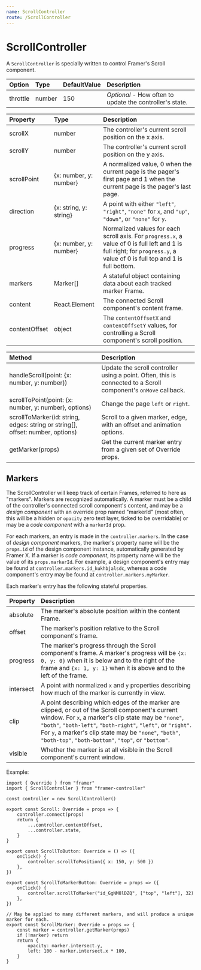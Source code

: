 ```yaml
---
name: ScrollController
route: /ScrollController
---
```


# ScrollController

A `ScrollController` is specially written to control Framer's Scroll component.

| Option   | Type   | DefaultValue | Description                                              |
| :------- | :----- | :----------- | :------------------------------------------------------- |
| throttle | number | 150          | _Optional_ - How often to update the controller's state. |

| Property      | Type                   | Description                                                                                                                                                               |
| :------------ | :--------------------- | :------------------------------------------------------------------------------------------------------------------------------------------------------------------------ |
| scrollX       | number                 | The controller's current scroll position on the x axis.                                                                                                                   |
| scrollY       | number                 | The controller's current scroll position on the y axis.                                                                                                                   |
| scrollPoint   | {x: number, y: number} | A normalized value, 0 when the current page is the pager's first page and 1 when the current page is the pager's last page.                                               |
| direction     | {x: string, y: string} | A point with either `"left"`, `"right"`, `"none"` for `x`, and `"up"`, `"down"`, or `"none"` for `y`.                                                                     |
| progress      | {x: number, y: number} | Normalized values for each scroll axis. For `progress.x`, a value of 0 is full left and 1 is full right; for `progress.y`, a value of 0 is full top and 1 is full bottom. |
| markers       | Marker[]               | A stateful object containing data about each tracked marker Frame.                                                                                                        |
| content       | React.Element          | The connected Scroll component's content frame.                                                                                                                           |
| contentOffset | object                 | The `contentOffsetX` and `contentOffsetY` values, for controlling a Scroll component's scroll position.                                                                   |

| Method                                                                         | Description                                                                                                     |
| :----------------------------------------------------------------------------- | :-------------------------------------------------------------------------------------------------------------- |
| handleScroll(point: {x: number, y: number})                                    | Update the scroll controller using a point. Often, this is connected to a Scroll component's `onMove` callback. |
| scrollToPoint(point: {x: number, y: number}, options)                          | Change the page `left` or `right`.                                                                              |
| scrollToMarker(id: string, edges: string or string[], offset: number, options) | Scroll to a given marker, edge, with an offset and animation options.                                           |
| getMarker(props)                                                               | Get the current marker entry from a given set of Override props.                                                |

## Markers

The ScrollController will keep track of certain Frames, referred to here as "markers". Markers are recognized automatically. A marker must be a child of the controller's connected scroll component's content, and may be a _design component_ with an override prop named "markerId" (most often, this will be a hidden or `opacity` zero text layer, ticked to be overridable) or may be a _code component_ with a `markerId` prop.

For each markers, an entry is made in the `controller.markers`. In the case of _design component_ markers, the marker's property name will be the `props.id` of the design component instance, automatically generated by Framer X. If a marker is _code component_, its property name will be the value of its `props.markerId`. For example, a design component's entry may be found at `controller.markers.id_kukhbjalsdc`, whereas a code component's entry may be found at `controller.markers.myMarker`.

Each marker's entry has the following stateful properties.

| Property  | Description                                                                                                                                                                                                                                                                                                                                  |
| :-------- | :------------------------------------------------------------------------------------------------------------------------------------------------------------------------------------------------------------------------------------------------------------------------------------------------------------------------------------------- |
| absolute  | The marker's absolute position within the content Frame.                                                                                                                                                                                                                                                                                     |
| offset    | The marker's position relative to the Scroll component's frame.                                                                                                                                                                                                                                                                              |
| progress  | The marker's progress through the Scroll component's frame. A marker's progress will be `{x: 0, y: 0}` when it is below and to the right of the frame and `{x: 1, y: 1}` when it is above and to the left of the frame.                                                                                                                      |
| intersect | A point with normalized `x` and `y` properties describing how much of the marker is currently in view.                                                                                                                                                                                                                                       |
| clip      | A point describing which edges of the marker are clipped, or out of the Scroll component's current window. For `x`, a marker's clip state may be `"none"`, `"both"`, `"both-left"`, `"both-right"`, `"left"`, or `"right"`. For `y`, a marker's clip state may be `"none"`, `"both"`, `"both-top"`, `"both-bottom"`, `"top"`, or `"bottom"`. |
| visible   | Whether the marker is at all visible in the Scroll component's current window.                                                                                                                                                                                                                                                               |

Example:

```tsx
import { Override } from "framer"
import { ScrollController } from "framer-controller"

const controller = new ScrollController()

export const Scroll: Override = props => {
	controller.connect(props)
	return {
		...controller.contentOffset,
		...controller.state,
	}
}

export const ScrollToButton: Override = () => ({
	onClick() {
		controller.scrollToPosition({ x: 150, y: 500 })
	},
})

export const ScrollToMarkerButton: Override = props => ({
	onClick() {
		controller.scrollToMarker("id_GgNM8lDZQ", ["top", "left"], 32)
	},
})

// May be applied to many different markers, and will produce a unique marker for each.
export const ScrollMarker: Override = props => {
	const marker = controller.getMarker(props)
	if (!marker) return
	return {
		opacity: marker.intersect.y,
		left: 100 - marker.intersect.x * 100,
	}
}
```
